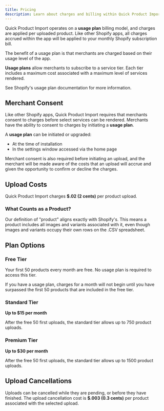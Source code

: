 ```yaml
---
title: Pricing
description: Learn about charges and billing within Quick Product Import
---
```


Quick Product Import operates on a **usage plan** billing model, and charges are applied per uploaded product. Like other Shopify apps, all charges accrued within the app will be applied to your monthly Shopify subscription bill.

The benefit of a usage plan is that merchants are charged based on their usage level of the app.

**Usage plans** allow merchants to subscribe to a service tier. Each tier includes a maximum cost associated with a maximum level of services rendered.

See Shopify's usage plan documentation for more information.

## Merchant Consent

Like other Shopify apps, Quick Product Import requires that merchants consent to charges before select services can be rendered. Merchants have the ability to consent to charges by initiating a **usage plan**.

A **usage plan** can be initiated or upgraded:

- At the time of installation
- In the settings window accessed via the home page

Merchant consent is also required before initiating an upload, and the merchant will be made aware of the costs that an upload will accrue and given the opportunity to confirm or decline the charges.

## Upload Costs

Quick Product Import charges **$.02 (2 cents)** per product upload.

### What Counts as a Product?

Our definition of "product" aligns exactly with Shopify's. This means a product includes all images and variants associated with it, even though images and variants occupy their own rows on the .CSV spreadsheet.

## Plan Options

### Free Tier

Your first 50 products every month are free. No usage plan is required to access this tier.

If you have a usage plan, charges for a month will not begin until you have surpassed the first 50 products that are included in the free tier.

### Standard Tier

**Up to $15 per month**

After the free 50 first uploads, the standard tier allows up to 750 product uploads.

### Premium Tier

**Up to $30 per month**

After the free 50 first uploads, the standard tier allows up to 1500 product uploads.

## Upload Cancellations

Uploads can be cancelled while they are pending, or before they have finished. The upload cancellation cost is **$.003 (0.3 cents)** per product associated with the selected upload.
